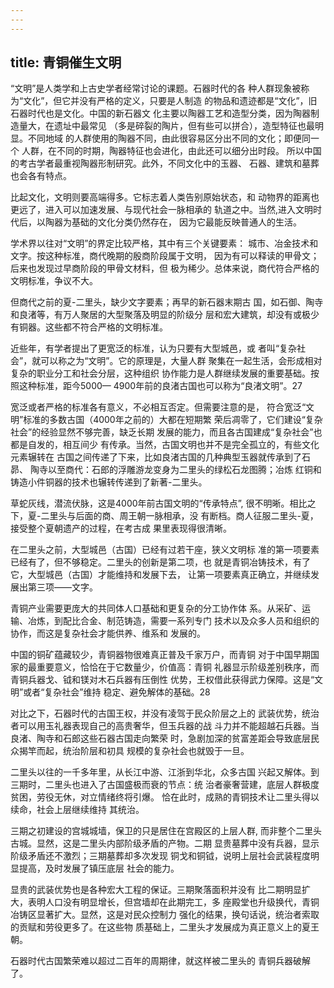 ```yaml
---
---
---
```

title: 青铜催生文明
---



“文明”是人类学和上古史学者经常讨论的课题。石器时代的各 种人群现象被称为“文化”，但它并没有严格的定义，只要是人制造 的物品和遗迹都是“文化”，旧石器时代也是文化。中国的新石器文 化主要以陶器工艺和造型分类，因为陶器制造量大，在遗址中最常见 （多是碎裂的陶片，但有些可以拼合），造型特征也最明显。不同地域 的人群使用的陶器不同，由此很容易区分出不同的文化；即便同一个 人群，在不同的时期，陶器特征也会进化，由此还可以细分出时段。 所以中国的考古学者最重视陶器形制研究。此外，不同文化中的玉器、 石器、建筑和墓葬也会各有特点。

比起文化，文明则要高端得多。它标志着人类告别原始状态，和 动物界的距离也更远了，进入可以加速发展、与现代社会一脉相承的 轨道之中。当然,进入文明时代后，以陶器为基础的文化分类仍然存在， 因为它最能反映普通人的生活。

学术界以往对“文明”的界定比较严格，其中有三个关键要素： 城市、冶金技术和文字。按这种标准，商代晚期的殷商阶段属于文明， 因为有可以释读的甲骨文；后来也发现过早商阶段的甲骨文材料，但 极为稀少。总体来说，商代符合严格的文明标准，争议不大。

但商代之前的夏-二里头，缺少文字要素；再早的新石器末期古 国，如石御、陶寺和良渚等，有万人聚居的大型聚落及明显的阶级分 层和宏大建筑，却没有或极少有铜器。这些都不符合严格的文明标准。

近些年，有学者提出了更宽泛的标准，认为只要有大型城邑，或 者叫“复杂社会”，就可以称之为“文明”。它的原理是，大量人群 聚集在一起生活，会形成相对复杂的职业分工和社会分层，这种组织 协作能力是人群继续发展的重要基础。按照这种标准，距今5000— 4900年前的良渚古国也可以称为“良渚文明”。27

宽泛或者严格的标准各有意义，不必相互否定。但需要注意的是， 符合宽泛“文明”标准的多数古国（4000年之前的）大都在短期繁 荣后凋零了，它们建设“复杂社会”的经验显然不够完善，缺乏长期 发展的能力，而且各古国建成“复杂社会”也都是自发的，相互间少 有传承。当然，古国文明也并不是完全孤立的，有些文化元素辗转在 古国之间传递了下来，比如良渚古国的几种典型玉器就传承到了石昴、 陶寺以至商代：石郎的浮雕游龙变身为二里头的绿松石龙图腾；冶炼 红铜和铸造小件铜器的技术也辗转传递到了新著-二里头。

草蛇灰线，潜流伏脉，这是4000年前古国文明的“传承特点”, 很不明晰。相比之下，夏-二里头与后面的商、周王朝一脉相承，没 有断档。商人征服二里头-夏，接受整个夏朝遗产的过程，在考古成 果里表现得很清晰。

在二里头之前，大型城邑（古国）已经有过若干座，狭义文明标 准的第一项要素已经有了，但不够稳定。二里头的创新是第二项，也 就是青铜冶铸技术，有了它，大型城邑（古国）才能维持和发展下去， 让第一项要素真正确立，并继续发展出第三项——文字。

青铜产业需要更庞大的共同体人口基础和更复杂的分工协作体 系。从采矿、运输、冶炼，到配比合金、制范铸造，需要一系列专门 技术以及众多人员和组织的协作，而这是复杂社会才能供养、维系和 发展的。

中国的铜矿蕴藏较少，青铜器物很难真正普及千家万户，而青铜 对于中国早期国家的最重要意义，恰恰在于它数量少，价值高：青铜 礼器显示阶级差别秩序，而青铜兵器戈、钺和镁对木石兵器有压倒性 优势，王权借此获得武力保障。这是“文明”或者“复杂社会”维持 稳定、避免解体的基础。28

对比之下，石器时代的古国王权，并没有凌驾于民众阶层之上的 武装优势，统治者可以用玉礼器表现自己的高贵奢华，但玉兵器的战 斗力并不能超越石兵器。当良渚、陶寺和石郎这些石器古国走向繁荣 时，急剧加深的贫富差距会导致底层民众揭竿而起，统治阶层和初具 规模的复杂社会也就毁于一旦。

二里头以往的一千多年里，从长江中游、江浙到华北，众多古国 兴起又解体。到三期时，二里头也进入了古国盛极而衰的节点：统 治者豪奢营建，底层人群极度贫困，劳役无休，对立情绪终将引爆。 恰在此时，成熟的青铜技术让二里头得以续命，社会上层继续维持 其统治。

三期之初建设的宫城城墙，保卫的只是居住在宫殿区的上层人群, 而非整个二里头古城。显然，这是二里头内部阶级矛盾的产物。二期 显贵墓葬中没有兵器，显示阶级矛盾还不激烈；三期墓葬却多次发现 铜戈和铜钺，说明上层社会武装程度明显提高，及时发展了镇压底层 社会的能力。

显贵的武装优势也是各种宏大工程的保证。三期聚落面积并没有 比二期明显扩大，表明人口没有明显增长，但宫墙却在此期完工，多 座殿堂也升级换代，青铜冶铸区显著扩大。显然，这是对民众控制力 强化的结果，换句话说，统治者索取的贡赋和劳役更多了。在这些物 质基础上，二里头才发展成为真正意义上的夏王朝。

石器时代古国繁荣难以超过二百年的周期律，就这样被二里头的 青铜兵器破解了。